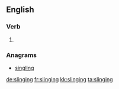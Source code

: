 ==English==

===Verb===
{{head|en|present participle}}

# {{present participle of|sling|lang=en}}

===Anagrams===
* [[singling#English|singling]]

[[de:slinging]]
[[fr:slinging]]
[[kk:slinging]]
[[ta:slinging]]
